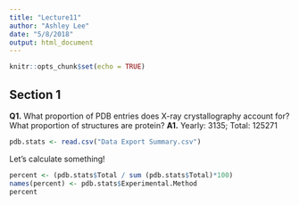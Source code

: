 ```yaml
---
title: "Lecture11"
author: "Ashley Lee"
date: "5/8/2018"
output: html_document
---
```


```r
knitr::opts_chunk$set(echo = TRUE)
```

## Section 1
**Q1.** What proportion of PDB entries does X-ray crystallography account for? What proportion of
structures are protein?
**A1.** Yearly: 3135; Total: 125271

```r
pdb.stats <- read.csv("Data Export Summary.csv")
```

Let's calculate something!

```r
percent <- (pdb.stats$Total / sum (pdb.stats$Total)*100)
names(percent) <- pdb.stats$Experimental.Method
percent 
```